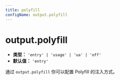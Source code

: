 ```yaml
---
title: polyfill
configName: output.polyfill
---
```


# output.polyfill

- **类型：** `'entry' | 'usage' | 'ua' | 'off'`
- **默认值：** `'entry'`

通过 `output.polyfill` 你可以配置 Polyfill 的注入方式。


<RsbuildConig />
